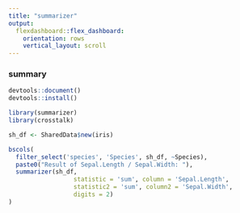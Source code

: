 ```yaml
---
title: "summarizer"
output:
  flexdashboard::flex_dashboard:
    orientation: rows
    vertical_layout: scroll
---
```


### summary

```r
devtools::document()
devtools::install()

library(summarizer)
library(crosstalk)

sh_df <- SharedData$new(iris)

bscols(
  filter_select('species', 'Species', sh_df, ~Species),
  paste0("Result of Sepal.Length / Sepal.Width: "),
  summarizer(sh_df, 
                  statistic = 'sum', column = 'Sepal.Length', 
                  statistic2 = 'sum', column2 = 'Sepal.Width',
                  digits = 2)
)
```

